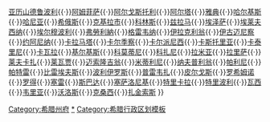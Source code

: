 {{Navbox
| name  = 希腊各州首府
| title = [[File:Flag of Greece.svg|25px|Flag of Greece]]&nbsp;[[希腊州份|希腊各州]]首府
| titlestyle = background:lightsteelblue;

| list1 = [[圣尼古拉奥斯]]{{·}}[[亚历山德鲁波利斯|亚历山德鲁波利]]{{·}}[[阿姆菲萨]]{{·}}[[阿尔戈斯托利]]{{·}}[[阿尔塔 (希腊)|阿尔塔]]{{·}}[[雅典]]{{·}}[[哈尔基斯]]{{·}}[[哈尼亚]]{{·}}[[希俄斯 (城镇)|希俄斯]]{{·}}[[克基拉市]]{{·}}[[科林斯]]{{·}}[[兹拉马]]{{·}}[[埃泽萨]]{{·}}[[埃莱夫西纳]]{{·}}[[埃尔穆波利]]{{·}}[[弗勞利納]]{{·}}[[格雷韦纳]]{{·}}[[伊拉克利翁]]{{·}}[[伊古迈尼察]]{{·}}[[约阿尼纳]]{{·}}[[卡拉马塔]]{{·}}[[卡尔季察]]{{·}}[[卡尔派尼西]]{{·}}[[卡斯托里亚]]{{·}}[[卡泰里尼]]{{·}}[[卡瓦拉]]{{·}}[[基尔基斯]]{{·}}[[科莫蒂尼]]{{·}}[[科扎尼]]{{·}}[[拉米亚]]{{·}}[[拉里萨]]{{·}}[[莱夫卡扎]]{{·}}[[莱瓦贾]]{{·}}[[迈索隆吉翁]]{{·}}[[米蒂利尼]]{{·}}[[纳夫普利翁]]{{·}}[[帕利尼]]{{·}}[[帕特雷]]{{·}}[[比雷埃夫斯]]{{·}}[[波利伊罗斯]]{{·}}[[普雷韦扎]]{{·}}[[皮尔戈斯]]{{·}}[[罗希姆诺]]{{·}}[[羅得市|罗得]]{{·}}[[塞雷 (塞雷斯州)|塞雷]]{{·}}[[斯巴达 (自治市)|斯巴达]]{{·}}[[塞萨洛尼基]]{{·}}[[特里卡拉]]{{·}}[[特里波利]]{{·}}[[瓦西]]{{·}}[[韦里亚]]{{·}}[[沃洛斯]]{{·}}[[克桑西]]{{·}}[[扎金索斯]]
[[Category:希腊州府]]
}}<noinclude>
[[Category:希腊州府|*]]
[[Category:希腊行政区划模板]]
</noinclude>